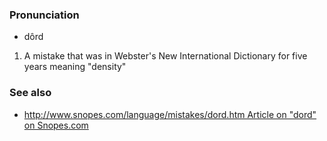 ===Pronunciation===
*dôrd

#A mistake that was in Webster's New International Dictionary for five years meaning "density"

===See also===
*[[http://www.snopes.com/language/mistakes/dord.htm Article on "dord" on Snopes.com]]